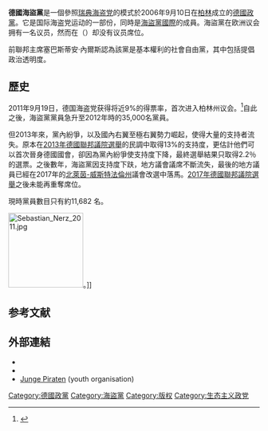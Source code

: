 {{Infobox political party
|country=德國 
| name = 德國海盜黨
| native_name = Piratenpartei Deutschland
| logo = [[File:Piratenpartei_Deutschland_Logo_01.svg|170px]]
| colorcode={{Party meta/color/德國海盜黨}}
| leader = {{link-de|帕特里克·斯奇弗|Patrick Schiffer}}	
| foundation = 2006年9月10日
| ideology = [[資訊自由|資訊自由]]、 [[隱私|隱私]]、[[版權|版權]] 、[[專利改革|專利改革]]、[[政府透明|政府透明]]、反[[貪污|貪污]]、[[教育|教育]]和[[社會自由主義|社會自由主義]]
| position = 
| international = [[海盜黨國際|海盜黨國際]]
| membership = 13335<ref>{{cite web|url=https://verwaltung.piratenpartei.de/issues/2660|title=Protokoll BuVo-Sitzung 16.01.2014|date=30 January 2014|publisher=Vorstand Piratenpartei|language=de|accessdate=6 February 2014|archive-url=https://web.archive.org/web/20140306213539/https://verwaltung.piratenpartei.de/issues/2660|archive-date=2014-03-06|dead-url=yes}}</ref>
| european = 
| europarl = 
| youth_wing = [[青年海盜_(德國)|青年海盜]]
| colours = 橙色/黑色
| seats1_title = [[德國聯邦議院|联邦议院]]
| seats1 = {{Infobox political party/seats|0|631|hex={{Party meta/color/德國海盜黨}}}}
| seats2_title = [[德國行政区划|地方议会]]
| seats2 = {{Infobox political party/seats|0|1875|hex={{Party meta/color/德國海盜黨}}}}
| seats3_title = [[歐洲議會|歐洲議會]]（德國席位）
| seats3 = {{Infobox political party/seats|1|96|hex={{Party meta/color/德國海盜黨}}}}
| headquarters = [[柏林|柏林]]
| website = [http://www.piratenpartei.de/ piratenpartei.de]
}}

'''德國海盜黨'''是一個參照[[瑞典海盗党|瑞典海盗党]]的模式於2006年9月10日在[[柏林|柏林]]成立的[[德國政黨|德國政黨]]。它是国际海盗党运动的一部份，同時是[[海盜黨國際|海盜黨國際]]的成員。海盜黨在欧洲议会拥有一名议员，然而在{{link-de|德国州议会|Landesparlament}}（{{lang|de|Landesparlament}}）却没有议员席位。

前聯邦主席塞巴斯蒂安·內爾斯認為該黨是基本權利的社會自由黨，其中包括提倡政治透明度。


== 歷史 ==

2011年9月19日，德国海盗党获得将近9%的得票率，首次进入柏林州议会。<ref>{{Cite web |url=http://news.163.com/11/0921/07/7EF7JILE0001121M.html |title=德国“海盗党”首次入选柏林议会 |access-date=2011-09-22 |archive-url=https://web.archive.org/web/20110924171846/http://news.163.com/11/0921/07/7EF7JILE0001121M.html |archive-date=2011-09-24 |dead-url=yes }}</ref>自此之後，海盜黨黨員急升至2012年時的35,000名黨員。

但2013年來，黨內紛爭，以及國內右翼至極右翼勢力崛起，使得大量的支持者流失。原本在[[2013年德國聯邦議院選舉|2013年德國聯邦議院選舉]]的民調中取得13%的支持度，更估計他們可以首次晉身德國國會，卻因為黨內紛爭使支持度下降，最終選舉結果只取得2.2％的選票。之後數年，海盜黨因支持度下趺，地方議會議席不斷流失，最後的地方議員已經在2017年的[[北萊茵-威斯特法倫州|北萊茵-威斯特法倫州]]議會改選中落馬。[[2017年德國聯邦議院選舉|2017年德國聯邦議院選舉]]之後未能再重奪席位。

現時黨員數目只有約11,682 名。

[[File:Sebastian_Nerz_2011.jpg|150px]]。]]

== 参考文献 ==
<references />
==外部連結==
*{{Commonscat inline|Piratenpartei Deutschland}}
*{{Official website}}
*[https://www.junge-piraten.de/ Junge Piraten] {{Wayback|url=https://www.junge-piraten.de/ |date=20150618060710 }} (youth organisation)

{{海盗党}}
{{德國政黨}}

[[Category:德國政黨|Category:德國政黨]]
[[Category:海盜黨|Category:海盜黨]]
[[Category:版权|Category:版权]]
[[Category:生态主义政党|Category:生态主义政党]]